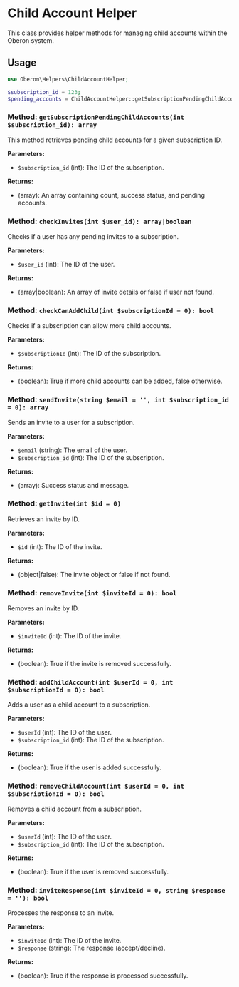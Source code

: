 # Child Account Helper

This class provides helper methods for managing child accounts within the Oberon system.

## Usage

```php
use Oberon\Helpers\ChildAccountHelper;

$subscription_id = 123;
$pending_accounts = ChildAccountHelper::getSubscriptionPendingChildAccounts($subscription_id);
```

### Method: `getSubscriptionPendingChildAccounts(int $subscription_id): array`

This method retrieves pending child accounts for a given subscription ID.

**Parameters:**

-   `$subscription_id` (int): The ID of the subscription.

**Returns:**

-   (array): An array containing count, success status, and pending accounts.

### Method: `checkInvites(int $user_id): array|boolean`

Checks if a user has any pending invites to a subscription.

**Parameters:**

-   `$user_id` (int): The ID of the user.

**Returns:**

-   (array|boolean): An array of invite details or false if user not found.

### Method: `checkCanAddChild(int $subscriptionId = 0): bool`

Checks if a subscription can allow more child accounts.

**Parameters:**

-   `$subscriptionId` (int): The ID of the subscription.

**Returns:**

-   (boolean): True if more child accounts can be added, false otherwise.

### Method: `sendInvite(string $email = '', int $subscription_id = 0): array`

Sends an invite to a user for a subscription.

**Parameters:**

-   `$email` (string): The email of the user.
-   `$subscription_id` (int): The ID of the subscription.

**Returns:**

-   (array): Success status and message.

### Method: `getInvite(int $id = 0)`

Retrieves an invite by ID.

**Parameters:**

-   `$id` (int): The ID of the invite.

**Returns:**

-   (object|false): The invite object or false if not found.

### Method: `removeInvite(int $inviteId = 0): bool`

Removes an invite by ID.

**Parameters:**

-   `$inviteId` (int): The ID of the invite.

**Returns:**

-   (boolean): True if the invite is removed successfully.

### Method: `addChildAccount(int $userId = 0, int $subscriptionId = 0): bool`

Adds a user as a child account to a subscription.

**Parameters:**

-   `$userId` (int): The ID of the user.
-   `$subscription_id` (int): The ID of the subscription.

**Returns:**

-   (boolean): True if the user is added successfully.

### Method: `removeChildAccount(int $userId = 0, int $subscriptionId = 0): bool`

Removes a child account from a subscription.

**Parameters:**

-   `$userId` (int): The ID of the user.
-   `$subscription_id` (int): The ID of the subscription.

**Returns:**

-   (boolean): True if the user is removed successfully.

### Method: `inviteResponse(int $inviteId = 0, string $response = ''): bool`

Processes the response to an invite.

**Parameters:**

-   `$inviteId` (int): The ID of the invite.
-   `$response` (string): The response (accept/decline).

**Returns:**

-   (boolean): True if the response is processed successfully.
